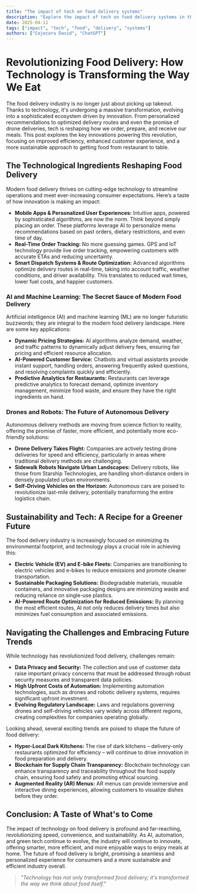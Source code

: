 ```yaml
---
title: "The impact of tech on food delivery systems"
description: "Explore the impact of tech on food delivery systems in this detailed guide, offering insights, strategies, and practical tips to enhance your understanding and application of the topic."
date: 2025-04-11
tags: ["impact", "tech", "food", "delivery", "systems"]
authors: ["Cojocaru David", "ChatGPT"]
---
```


# Revolutionizing Food Delivery: How Technology is Transforming the Way We Eat

The food delivery industry is no longer just about picking up takeout. Thanks to technology, it's undergoing a massive transformation, evolving into a sophisticated ecosystem driven by innovation. From personalized recommendations to optimized delivery routes and even the promise of drone deliveries, tech is reshaping how we order, prepare, and receive our meals. This post explores the key innovations powering this revolution, focusing on improved efficiency, enhanced customer experience, and a more sustainable approach to getting food from restaurant to table.

## The Technological Ingredients Reshaping Food Delivery

Modern food delivery thrives on cutting-edge technology to streamline operations and meet ever-increasing consumer expectations. Here’s a taste of how innovation is making an impact:

- **Mobile Apps & Personalized User Experiences:** Intuitive apps, powered by sophisticated algorithms, are now the norm. Think beyond simply placing an order. These platforms leverage AI to personalize menu recommendations based on past orders, dietary restrictions, and even time of day.
- **Real-Time Order Tracking:** No more guessing games. GPS and IoT technology provide live order tracking, empowering customers with accurate ETAs and reducing uncertainty.
- **Smart Dispatch Systems & Route Optimization:** Advanced algorithms optimize delivery routes in real-time, taking into account traffic, weather conditions, and driver availability. This translates to reduced wait times, lower fuel costs, and happier customers.

### AI and Machine Learning: The Secret Sauce of Modern Food Delivery

Artificial intelligence (AI) and machine learning (ML) are no longer futuristic buzzwords; they are integral to the modern food delivery landscape. Here are some key applications:

- **Dynamic Pricing Strategies:** AI algorithms analyze demand, weather, and traffic patterns to dynamically adjust delivery fees, ensuring fair pricing and efficient resource allocation.
- **AI-Powered Customer Service:** Chatbots and virtual assistants provide instant support, handling orders, answering frequently asked questions, and resolving complaints quickly and efficiently.
- **Predictive Analytics for Restaurants:** Restaurants can leverage predictive analytics to forecast demand, optimize inventory management, minimize food waste, and ensure they have the right ingredients on hand.

### Drones and Robots: The Future of Autonomous Delivery

Autonomous delivery methods are moving from science fiction to reality, offering the promise of faster, more efficient, and potentially more eco-friendly solutions:

- **Drone Delivery Takes Flight:** Companies are actively testing drone deliveries for speed and efficiency, particularly in areas where traditional delivery methods are challenging.
- **Sidewalk Robots Navigate Urban Landscapes:** Delivery robots, like those from Starship Technologies, are handling short-distance orders in densely populated urban environments.
- **Self-Driving Vehicles on the Horizon:** Autonomous cars are poised to revolutionize last-mile delivery, potentially transforming the entire logistics chain.

## Sustainability and Tech: A Recipe for a Greener Future

The food delivery industry is increasingly focused on minimizing its environmental footprint, and technology plays a crucial role in achieving this:

- **Electric Vehicle (EV) and E-bike Fleets:** Companies are transitioning to electric vehicles and e-bikes to reduce emissions and promote cleaner transportation.
- **Sustainable Packaging Solutions:** Biodegradable materials, reusable containers, and innovative packaging designs are minimizing waste and reducing reliance on single-use plastics.
- **AI-Powered Route Optimization for Reduced Emissions:** By planning the most efficient routes, AI not only reduces delivery times but also minimizes fuel consumption and associated emissions.

## Navigating the Challenges and Embracing Future Trends

While technology has revolutionized food delivery, challenges remain:

- **Data Privacy and Security:** The collection and use of customer data raise important privacy concerns that must be addressed through robust security measures and transparent data policies.
- **High Upfront Costs of Automation:** Implementing automation technologies, such as drones and robotic delivery systems, requires significant upfront investment.
- **Evolving Regulatory Landscape:** Laws and regulations governing drones and self-driving vehicles vary widely across different regions, creating complexities for companies operating globally.

Looking ahead, several exciting trends are poised to shape the future of food delivery:

- **Hyper-Local Dark Kitchens:** The rise of dark kitchens – delivery-only restaurants optimized for efficiency – will continue to drive innovation in food preparation and delivery.
- **Blockchain for Supply Chain Transparency:** Blockchain technology can enhance transparency and traceability throughout the food supply chain, ensuring food safety and promoting ethical sourcing.
- **Augmented Reality (AR) Menus:** AR menus can provide immersive and interactive dining experiences, allowing customers to visualize dishes before they order.

## Conclusion: A Taste of What's to Come

The impact of technology on food delivery is profound and far-reaching, revolutionizing speed, convenience, and sustainability. As AI, automation, and green tech continue to evolve, the industry will continue to innovate, offering smarter, more efficient, and more enjoyable ways to enjoy meals at home. The future of food delivery is bright, promising a seamless and personalized experience for consumers and a more sustainable and efficient industry overall.

> _"Technology has not only transformed food delivery; it's transformed the way we think about food itself."_
